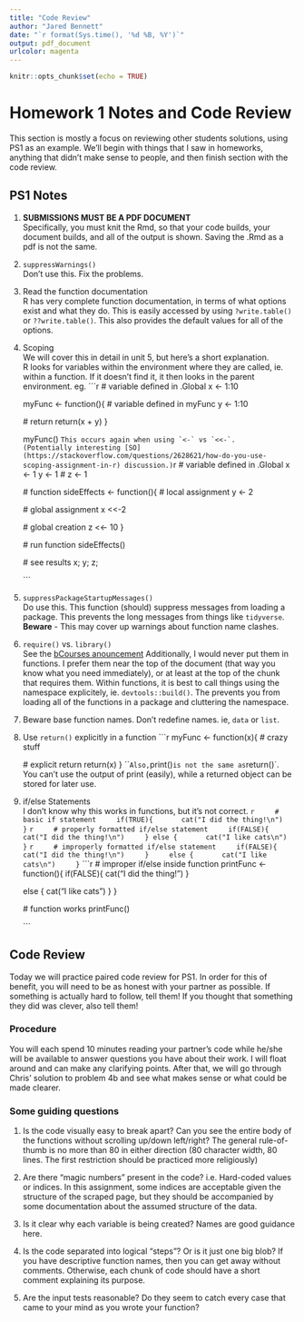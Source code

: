 ```yaml
---
title: "Code Review"
author: "Jared Bennett"
date: "`r format(Sys.time(), '%d %B, %Y')`"
output: pdf_document
urlcolor: magenta
---
```


```r
knitr::opts_chunk$set(echo = TRUE)
```

# Homework 1 Notes and Code Review

This section is mostly a focus on reviewing other students solutions, using PS1 
as an example. We'll begin with things that I saw in homeworks, anything that 
didn't make sense to people, and then finish section with the code review.

## PS1 Notes

1. **SUBMISSIONS MUST BE A PDF DOCUMENT**  
Specifically, you must knit the Rmd, so that your code builds, your document builds,
and all of the output is shown. Saving the .Rmd as a pdf is not the same. 

2. `suppressWarnings()`  
Don't use this. Fix the problems. 

3. Read the function documentation  
R has very complete function documentation, in terms of what options exist and what 
they do. This is easily accessed by using `?write.table()` or `??write.table()`. 
This also provides the default values for all of the options.

4. Scoping  
We will cover this in detail in unit 5, but here's a short explanation.  
R looks for variables within the environment where they are called, ie. within 
a function. If it doesn't find it, it then looks in the parent environment. 
eg.
    ```r
    # variable defined in .Global
    x <- 1:10
    
    myFunc <- function(){
      # variable defined in myFunc
      y <- 1:10
      
      # return
      return(x + y)
    }
    
    myFunc()
    ```
This occurs again when using `<-` vs `<<-`.  
(Potentially interesting [SO](https://stackoverflow.com/questions/2628621/how-do-you-use-scoping-assignment-in-r) discussion.)
    ```r
    # variable defined in .Global
    x <- 1
    y <- 1
    # z <- 1
    
    # function
    sideEffects <- function(){
      # local assignment
      y <- 2
      
      # global assignment
      x <<-2 
      
      # global creation
      z <<- 10
    }
    
    # run function
    sideEffects()
    
    # see results
    x; y; z;
    
    ```

5. `suppressPackageStartupMessages()`  
Do use this. This function (should) suppress messages from loading a package. 
This prevents the long messages from things like `tidyverse`.
**Beware** - This may cover up warnings about function name clashes.

6. `require()` vs. `library()`  
See the [bCourses anouncement](https://bcourses.berkeley.edu/courses/1484436/discussion_topics/5588531)
Additionally, I would never put them in functions. I prefer them near the top of the 
document (that way you know what you need immediately), or at least at the top 
of the chunk that requires them. Within functions, it is best to call things using 
the namespace explicitely, ie. `devtools::build()`. The prevents you from loading 
all of the functions in a package and cluttering the namespace.

7. Beware base function names. Don't redefine names. ie, `data` or `list`.

8. Use `return()` explicitly in a function
    ```r
    myFunc <- function(x){
      # crazy stuff
      
      # explicit return
      return(x)
    }
    ```
Also, `print()` is not the same as `return()`. You can't use the output of print 
(easily), while a returned object can be stored for later use.

9. if/else Statements  
I don't know why this works in functions, but it's not correct.
    ```r
    # basic if statement
    if(TRUE){
      cat("I did the thing!\n")
    }
    ```
    ```r
    # properly formatted if/else statement
    if(FALSE){
      cat("I did the thing!\n")
    } else {
      cat("I like cats\n")
    }
    ```
    ```r
    # improperly formatted if/else statement
    if(FALSE){
      cat("I did the thing!\n")
    }
    else {
      cat("I like cats\n")
    }
    ```
    ```r
    # improper if/else inside function
    printFunc <- function(){
      if(FALSE){
        cat("I did the thing!\n")
      }
      
      else {
        cat("I like cats\n")
      } 
    }
    
    # function works
    printFunc()
    
    ```


## Code Review

Today we will practice paired code review for PS1. In order for this of benefit, 
you will need to be as honest with your partner as possible. If something is actually 
hard to follow, tell them!  If you thought that something they did was clever, 
also tell them!

### Procedure
You will each spend 10 minutes reading your partner's code while he/she will be 
available to answer questions you have about their work. I will float around and 
can make any clarifying points. After that, we will go through Chris' solution to
problem 4b and see what makes sense or what could be made clearer.

### Some guiding questions

1. Is the code visually easy to break apart? Can you see the entire body of the 
functions without scrolling up/down left/right? The general rule-of-thumb is no 
more than 80 in either direction (80 character width, 80 lines. The first restriction 
should be practiced more religiously)

2. Are there "magic numbers" present in the code? i.e. Hard-coded values or indices. 
In this assignment, some indices are acceptable given the structure of the scraped 
page, but they should be accompanied by some documentation about the assumed 
structure of the data.

3. Is it clear why each variable is being created? Names are good guidance here.

4. Is the code separated into logical "steps"? Or is it just one big blob? 
If you have descriptive function names, then you can get away without comments. 
Otherwise, each chunk of code should have a short comment explaining its purpose.

5. Are the input tests reasonable? Do they seem to catch every case that came 
to your mind as you wrote your function?